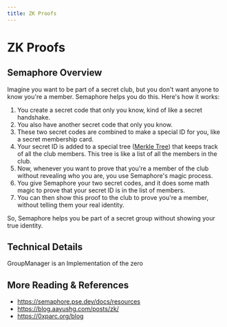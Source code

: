 ```yaml
---
title: ZK Proofs
---
```


# ZK Proofs

## Semaphore Overview

Imagine you want to be part of a secret club, but you don't want anyone to know you're a member. Semaphore helps you do this. Here's how it works:

1. You create a secret code that only you know, kind of like a secret handshake.
2. You also have another secret code that only you know.
3. These two secret codes are combined to make a special ID for you, like a secret membership card.
4. Your secret ID is added to a special tree ([Merkle Tree](/docs/tutorials/glossary#merkle-tree)) that keeps track of all the club members. This tree is like a list of all the members in the club.
5. Now, whenever you want to prove that you're a member of the club without revealing who you are, you use Semaphore's magic process.
6. You give Semaphore your two secret codes, and it does some math magic to prove that your secret ID is in the list of members.
7. You can then show this proof to the club to prove you're a member, without telling them your real identity.

So, Semaphore helps you be part of a secret group without showing your true identity.

## Technical Details

GroupManager is an Implementation of the zero 


## More Reading & References

- https://semaphore.pse.dev/docs/resources
- https://blog.aayushg.com/posts/zk/
- https://0xparc.org/blog